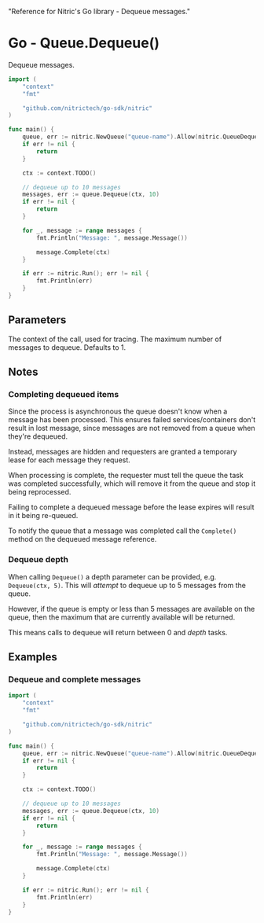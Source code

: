   "Reference for Nitric's Go library - Dequeue messages."

# Go - Queue.Dequeue()

Dequeue messages.

```go
import (
	"context"
	"fmt"

	"github.com/nitrictech/go-sdk/nitric"
)

func main() {
	queue, err := nitric.NewQueue("queue-name").Allow(nitric.QueueDequeue)
	if err != nil {
		return
	}

	ctx := context.TODO()

	// dequeue up to 10 messages
	messages, err := queue.Dequeue(ctx, 10)
	if err != nil {
		return
	}

	for _, message := range messages {
		fmt.Println("Message: ", message.Message())

		message.Complete(ctx)
	}

	if err := nitric.Run(); err != nil {
		fmt.Println(err)
	}
}
```

## Parameters

<Properties>
  <Property name="ctx" required type="context">
    The context of the call, used for tracing.
  </Property>
  <Property name="depth" type="int">
    The maximum number of messages to dequeue. Defaults to 1.
  </Property>
</Properties>

## Notes

### Completing dequeued items

Since the process is asynchronous the queue doesn't know when a message has been processed. This ensures failed services/containers don't result in lost message, since messages are not removed from a queue when they're dequeued.

Instead, messages are hidden and requesters are granted a temporary lease for each message they request.

When processing is complete, the requester must tell the queue the task was completed successfully, which will remove it from the queue and stop it being reprocessed.

<Note>
  Failing to complete a dequeued message before the lease expires will result in
  it being re-queued.
</Note>

To notify the queue that a message was completed call the `Complete()` method on the dequeued message reference.

### Dequeue depth

When calling `Dequeue()` a depth parameter can be provided, e.g. `Dequeue(ctx, 5)`. This will _attempt_ to dequeue up to 5 messages from the queue.

However, if the queue is empty or less than 5 messages are available on the queue, then the maximum that are currently available will be returned.

This means calls to dequeue will return between 0 and _depth_ tasks.

## Examples

### Dequeue and complete messages

```go
import (
	"context"
	"fmt"

	"github.com/nitrictech/go-sdk/nitric"
)

func main() {
	queue, err := nitric.NewQueue("queue-name").Allow(nitric.QueueDequeue)
	if err != nil {
		return
	}

	ctx := context.TODO()

	// dequeue up to 10 messages
	messages, err := queue.Dequeue(ctx, 10)
	if err != nil {
		return
	}

	for _, message := range messages {
		fmt.Println("Message: ", message.Message())

		message.Complete(ctx)
	}

	if err := nitric.Run(); err != nil {
		fmt.Println(err)
	}
}
```
